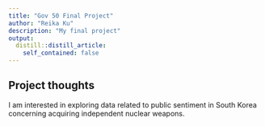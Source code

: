 ```yaml
---
title: "Gov 50 Final Project"
author: "Reika Ku"
description: "My final project"
output:
  distill::distill_article:
    self_contained: false
---
```




## Project thoughts

I am interested in exploring data related to public sentiment in South Korea concerning acquiring independent nuclear weapons.